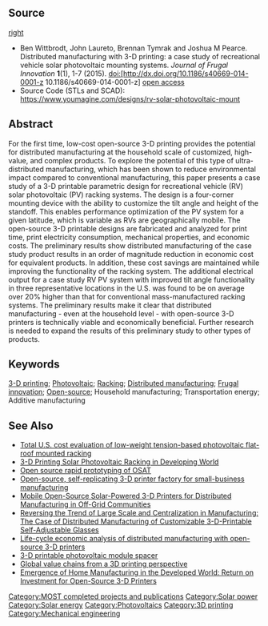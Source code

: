 {{MOST}}
{{MOST-RepRap}}
{{Pearce-pubs}}

{{Statusboxtop}}
{{status-design}}
{{status-prototype}}
{{boxbottom}}

==Source==
[[image:bracket.jpg|right]] 
* Ben Wittbrodt, John Laureto, Brennan Tymrak and Joshua M Pearce. Distributed manufacturing with 3-D printing: a case study of recreational vehicle solar photovoltaic mounting systems. ''Journal of Frugal Innovation'' '''1'''(1), 1-7 (2015). doi:[http://dx.doi.org/10.1186/s40669-014-0001-z 10.1186/s40669-014-0001-z] [https://www.academia.edu/17647723/Distributed_manufacturing_with_3-D_printing_a_case_study_of_recreational_vehicle_solar_photovoltaic_mounting_systems open access]
* Source Code (STLs and SCAD): https://www.youmagine.com/designs/rv-solar-photovoltaic-mount

==Abstract==
For the first time, low-cost open-source 3-D printing provides the potential for distributed manufacturing at the household scale of customized, high-value, and complex products. To explore the potential of this type of ultra-distributed manufacturing, which has been shown to reduce environmental impact compared to conventional manufacturing, this paper presents a case study of a 3-D printable parametric design for recreational vehicle (RV) solar photovoltaic (PV) racking systems. The design is a four-corner mounting device with the ability to customize the tilt angle and height of the standoff. This enables performance optimization of the PV system for a given latitude, which is variable as RVs are geographically mobile. The open-source 3-D printable designs are fabricated and analyzed for print time, print electricity consumption, mechanical properties, and economic costs. The preliminary results show distributed manufacturing of the case study product results in an order of magnitude reduction in economic cost for equivalent products. In addition, these cost savings are maintained while improving the functionality of the racking system. The additional electrical output for a case study RV PV system with improved tilt angle functionality in three representative locations in the U.S. was found to be on average over 20% higher than that for conventional mass-manufactured racking systems. The preliminary results make it clear that distributed manufacturing - even at the household level - with open-source 3-D printers is technically viable and economically beneficial. Further research is needed to expand the results of this preliminary study to other types of products.

==Keywords==
[[3-D printing]]; [[Photovoltaic]]; [[Racking]]; [[Distributed manufacturing]]; [[Frugal innovation]]; [[Open-source]]; Household manufacturing; Transportation energy; Additive manufacturing

==See Also==
* [[Total U.S. cost evaluation of low-weight tension-based photovoltaic flat-roof mounted racking]]
* [[3-D Printing Solar Photovoltaic Racking in Developing World]]
* [[Open source rapid prototyping of OSAT]]
* [[Open-source, self-replicating 3-D printer factory for small-business manufacturing]]
* [[Mobile Open-Source Solar-Powered 3-D Printers for Distributed Manufacturing in Off-Grid Communities]]
* [[Reversing the Trend of Large Scale and Centralization in Manufacturing: The Case of Distributed Manufacturing of Customizable 3-D-Printable Self-Adjustable Glasses]]
* [[Life-cycle economic analysis of distributed manufacturing with open-source 3-D printers]]
* [[3-D printable photovoltaic module spacer]]
* [[Global value chains from a 3D printing perspective]]
* [[Emergence of Home Manufacturing in the Developed World: Return on Investment for Open-Source 3-D Printers]]
{{Solar navbox}}



[[Category:MOST completed projects and publications]]
[[Category:Solar power]]
[[Category:Solar energy]]
[[Category:Photovoltaics]]
[[Category:3D printing]]
[[Category:Mechanical engineering]]